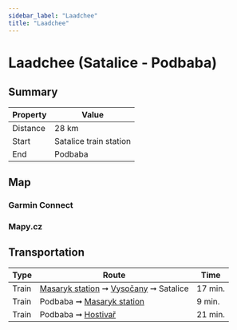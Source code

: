 ```yaml
---
sidebar_label: "Laadchee"
title: "Laadchee"
---
```


# Laadchee (Satalice - Podbaba)

## Summary

| Property | Value |
| --- | --- |
| Distance | 28 km |
| Start | Satalice train station |
| End | Podbaba |

## Map

### Garmin Connect

<GarminEmbeddedCourse id="211106575"></GarminEmbeddedCourse>

### Mapy.cz

<MapyCzEmbeddedPath id="kapuzaroca"></MapyCzEmbeddedPath>

## Transportation

| Type | Route | Time |
| --- | --- | --- |
| Train | [Masaryk station](https://www.seznam.cz/jizdnirady/pubt%3A15212549%3A9hC5MxXxXd-%3Epubt%3A15212577%3A9hXbZxYHLT?o=528&t=0 "See timetable") ➞ [Vysočany](https://www.seznam.cz/jizdnirady/pubt%3A15698647%3A9hMJrxY2Pv-%3Epubt%3A15212577%3A9hXbZxYHLV?o=528&t=0 "See timetable") ➞ Satalice | 17 min. |
| Train | Podbaba ➞ [Masaryk station](https://www.seznam.cz/jizdnirady/pubt%3A15697242%3A9gx3KxY2VF-%3Epubt%3A15212549%3A9hC5MxXxXb?o=528&t=0 "See timetable") | 9 min. |
| Train | Podbaba ➞ [Hostivař](https://www.seznam.cz/jizdnirady/pubt%3A15697242%3A9gx3LxY2VH-%3Epubt%3A15212564%3A9hSeoxXnZd?o=528&t=0 "See timetable")  | 21 min. |
